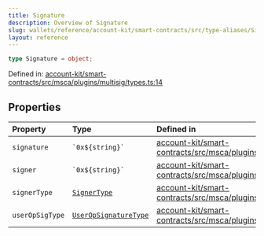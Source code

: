 ```yaml
---
title: Signature
description: Overview of Signature
slug: wallets/reference/account-kit/smart-contracts/src/type-aliases/Signature
layout: reference
---
```


```ts
type Signature = object;
```

Defined in: [account-kit/smart-contracts/src/msca/plugins/multisig/types.ts:14](https://github.com/alchemyplatform/aa-sdk/blob/49e74eee8606f480b200b4612d00d950da8a8742/account-kit/smart-contracts/src/msca/plugins/multisig/types.ts#L14)

## Properties

| Property                                 | Type                                             | Defined in                                                                                                                                                                                                                      |
| :--------------------------------------- | :----------------------------------------------- | :------------------------------------------------------------------------------------------------------------------------------------------------------------------------------------------------------------------------------ |
| <a id="signature" /> `signature`         | `` `0x${string}` ``                              | [account-kit/smart-contracts/src/msca/plugins/multisig/types.ts:18](https://github.com/alchemyplatform/aa-sdk/blob/49e74eee8606f480b200b4612d00d950da8a8742/account-kit/smart-contracts/src/msca/plugins/multisig/types.ts#L18) |
| <a id="signer" /> `signer`               | `` `0x${string}` ``                              | [account-kit/smart-contracts/src/msca/plugins/multisig/types.ts:17](https://github.com/alchemyplatform/aa-sdk/blob/49e74eee8606f480b200b4612d00d950da8a8742/account-kit/smart-contracts/src/msca/plugins/multisig/types.ts#L17) |
| <a id="signertype" /> `signerType`       | [`SignerType`](SignerType.mdx)                   | [account-kit/smart-contracts/src/msca/plugins/multisig/types.ts:15](https://github.com/alchemyplatform/aa-sdk/blob/49e74eee8606f480b200b4612d00d950da8a8742/account-kit/smart-contracts/src/msca/plugins/multisig/types.ts#L15) |
| <a id="useropsigtype" /> `userOpSigType` | [`UserOpSignatureType`](UserOpSignatureType.mdx) | [account-kit/smart-contracts/src/msca/plugins/multisig/types.ts:16](https://github.com/alchemyplatform/aa-sdk/blob/49e74eee8606f480b200b4612d00d950da8a8742/account-kit/smart-contracts/src/msca/plugins/multisig/types.ts#L16) |
